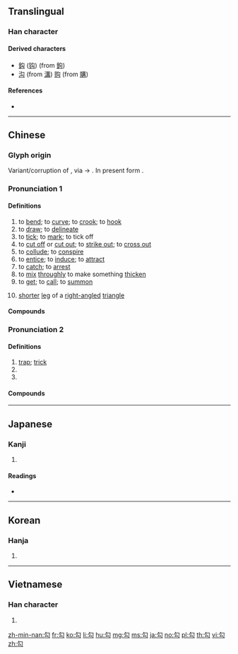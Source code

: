 {{character info/new}}
{{also|句}}
==Translingual==

===Han character===
{{Han char|rn=20|rad=勹|as=02|sn=4|four=27720|canj=PI|ids=⿹勹厶}}

====Derived characters====
* [[鈎]] ([[钩]]) (from [[鉤]]) {{qualifier|as variant of [[句]]}}
* [[沟]] (from [[溝]]) [[购]] (from [[購]]) {{qualifier|as simplified form of [[溝]]}}

====References====
* {{Han ref|kx=0150.230|dkj=02500|dj=0339.130|hdz=10256.030|uh=52FE|ud=21246|bh=A4C4|bd=42180}}

----

==Chinese==
{{zh-forms}}

===Glyph origin===
{{Han etym}}
Variant/corruption of {{och-l|句}}, via {{zh-l|*口}} → {{zh-l|*厶}}. In present form {{Han compound|勹|t1=hook|厶}}.

===Pronunciation 1===
{{zh-pron
|m=gōu
|c=ngau1,gau1
|c_note=gau1 - rare (due to homophony with {{zh-l|*㞗}})
|md=gĕu/gău
|md_note=gău - “to bracket (e.g. a sentence)”
|mn=kau
|w=1keu
|mc=1
|oc=1
|cat=v,n
}}

====Definitions====
{{zh-hanzi}}

# to [[bend]]; to [[curve]]; to [[crook]]; to [[hook]]
# to [[draw]]; to [[delineate]]
# to [[tick]]; to [[mark]]; to tick off
# to [[cut off]] or [[cut out]]; to [[strike out]]; to [[cross out]]
# to [[collude]]; to [[conspire]]
# to [[entice]]; to [[induce]]; to [[attract]]
# to [[catch]]; to [[arrest]]
# to [[mix]] [[throughly]] to make something [[thicken]]
# to [[get]]; to [[call]]; to [[summon]]
# {{lb|zh|mathematics|historical}} [[shorter]] [[leg]] of a [[right-angled]] [[triangle]]

====Compounds====
{{zh-der|勾攝|一筆勾銷|勾追|勾眉|勾喚|勾司人|勾銷|勾臉譜|地府勾牌|不能勾|勾串|勾拽|勾批|勾稽|勾股形|勾留|勾擾|勾連|勾決|勾帳|勾頭|勾心鬥角|勾引|勾管|勾消|勾臉|勾軍|一筆勾|勾萌|勾提|勾通|勾闌|廝勾|幾能勾|勾斷|勾使鬼|勾幹|勾勒|勾尺|勾情|一筆勾斷|勾畫|官商勾結|勾肩搭背|勾魂|勾摹|不甫能勾|不付能勾|勾抹|勾乙|勾死鬼|勾魂攝魄|勾除|勾結|勾牽|勾死人|勾欄|勾搭|勾大引小|勾勾搭搭|勾欄使者|勾芡|勾捉|一筆勾消|勾使|勾攝公事|打勾|盼辰勾|營勾|打勾勾|鷹勾鼻|贏勾|返勾|辰勾|管勾|裡勾外連|辰勾盼月}}

===Pronunciation 2===
{{zh-pron
|m=gòu
|md=gēu
|mc=2
|oc=2
|cat=n,a,pn
}}

====Definitions====
{{zh-hanzi}}

# [[trap]]; [[trick]]
# {{zh-alt-form|夠|to be [[enough]]; to be [[sufficient]]; to [[reach]]; [[can]]}}
# {{surname|lang=zh}}

====Compounds====
{{zh-der|fold=1|不勾|勾當|有勾當|非法勾當|能勾}}

----

==Japanese==

===Kanji===
{{ja-kanji|grade=|rs=勹02}}

# {{defn|lang=ja|sort=勹02}}

====Readings====
* {{ja-readings|on=[[こう]] (kō)|kun=[[のぞく]] (nozoku), [[まがる]] (magaru), [[かぎ]] (kagi)}}

----

==Korean==

===Hanja===
{{ko-hanja|hangeul=[[구]], [[귀]]|rv=gu, gwi|mr=ku, kwi}}

# {{defn|lang=ko|sort=勹02}}

----

==Vietnamese==

===Han character===
{{vi-hantu|[[câu]], [[cấu]], [[cú]]|rs=勹02}}

# {{defn|lang=vi|sort=勹02}}

[[zh-min-nan:勾]]
[[fr:勾]]
[[ko:勾]]
[[li:勾]]
[[hu:勾]]
[[mg:勾]]
[[ms:勾]]
[[ja:勾]]
[[no:勾]]
[[pl:勾]]
[[th:勾]]
[[vi:勾]]
[[zh:勾]]